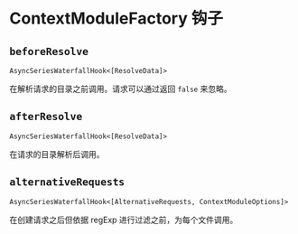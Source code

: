 
# ContextModuleFactory 钩子

## `beforeResolve`

`AsyncSeriesWaterfallHook<[ResolveData]>`

在解析请求的目录之前调用。请求可以通过返回 `false` 来忽略。

<Collapse>
  <CollapsePanel
    className="collapse-code-panel"
    header="ResolveData.ts"
    key="ResolveData"
  >
    <ResolveDataType />
  </CollapsePanel>
</Collapse>

## `afterResolve`

`AsyncSeriesWaterfallHook<[ResolveData]>`

在请求的目录解析后调用。

<Collapse>
  <CollapsePanel
    className="collapse-code-panel"
    header="ResolveData.ts"
    key="ResolveData"
  >
    <ResolveDataType />
  </CollapsePanel>
</Collapse>

## `alternativeRequests`

`AsyncSeriesWaterfallHook<[AlternativeRequests, ContextModuleOptions]>`

在创建请求之后但依据 regExp 进行过滤之前，为每个文件调用。
